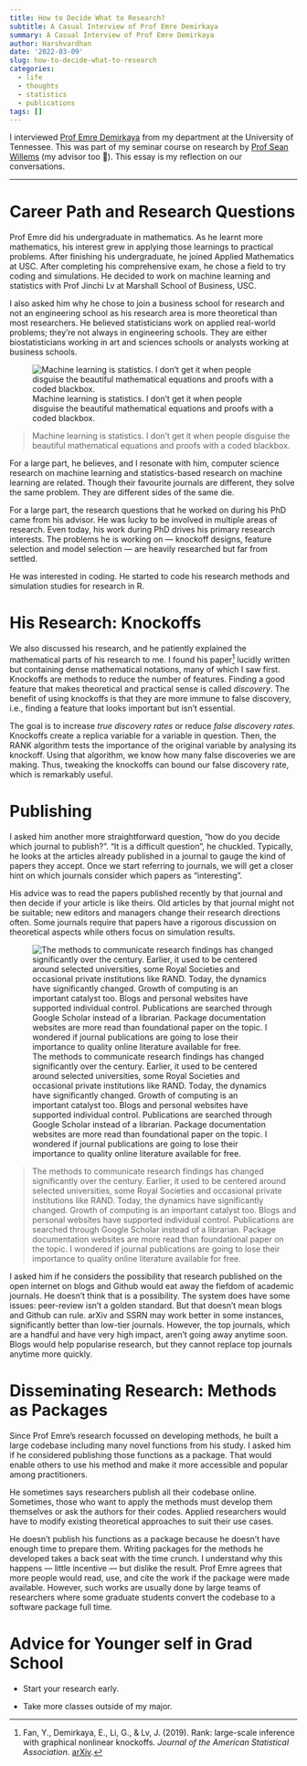 ```yaml
---
title: How to Decide What to Research?
subtitle: A Casual Interview of Prof Emre Demirkaya
summary: A Casual Interview of Prof Emre Demirkaya
author: Harshvardhan
date: '2022-03-09'
slug: how-to-decide-what-to-research
categories:
  - life
  - thoughts
  - statistics
  - publications
tags: []
---
```


I interviewed [Prof Emre Demirkaya](https://scholar.google.com/citations?user=vCG5bM0AAAAJ&hl=en) from my department at the University of Tennessee. This was part of my seminar course on research by [Prof Sean Willems](https://seanwillems.com/) (my advisor too 🚀). This essay is my reflection on our conversations.

------------------------------------------------------------------------

# Career Path and Research Questions

Prof Emre did his undergraduate in mathematics. As he learnt more mathematics, his interest grew in applying those learnings to practical problems. After finishing his undergraduate, he joined Applied Mathematics at USC. After completing his comprehensive exam, he chose a field to try coding and simulations. He decided to work on machine learning and statistics with Prof Jinchi Lv at Marshall School of Business, USC.

I also asked him why he chose to join a business school for research and not an engineering school as his research area is more theoretical than most researchers. He believed statisticians work on applied real-world problems; they're not always in engineering schools. They are either biostatisticians working in art and sciences schools or analysts working at business schools.

![Machine learning is statistics. I don't get it when people disguise the beautiful mathematical equations and proofs with a coded blackbox.](images/683tnx.jpeg)

> Machine learning is statistics. I don't get it when people disguise the beautiful mathematical equations and proofs with a coded blackbox.

For a large part, he believes, and I resonate with him, computer science research on machine learning and statistics-based research on machine learning are related. Though their favourite journals are different, they solve the same problem. They are different sides of the same die.

For a large part, the research questions that he worked on during his PhD came from his advisor. He was lucky to be involved in multiple areas of research. Even today, his work during PhD drives his primary research interests. The problems he is working on --- knockoff designs, feature selection and model selection --- are heavily researched but far from settled.

He was interested in coding. He started to code his research methods and simulation studies for research in R.

# His Research: Knockoffs

We also discussed his research, and he patiently explained the mathematical parts of his research to me. I found his paper[^1] lucidly written but containing dense mathematical notations, many of which I saw first. Knockoffs are methods to reduce the number of features. Finding a good feature that makes theoretical and practical sense is called *discovery*. The benefit of using knockoffs is that they are more immune to false discovery, i.e., finding a feature that looks important but isn't essential.

[^1]: Fan, Y., Demirkaya, E., Li, G., & Lv, J. (2019). Rank: large-scale inference with graphical nonlinear knockoffs. *Journal of the American Statistical Association*. [arXiv](https://arxiv.org/abs/1709.00092).

The goal is to increase *true discovery rates* or reduce *false discovery rates*. Knockoffs create a replica variable for a variable in question. Then, the RANK algorithm tests the importance of the original variable by analysing its knockoff. Using that algorithm, we know how many false discoveries we are making. Thus, tweaking the knockoffs can bound our false discovery rate, which is remarkably useful.

# Publishing

I asked him another more straightforward question, "how do you decide which journal to publish?". "It is a difficult question", he chuckled. Typically, he looks at the articles already published in a journal to gauge the kind of papers they accept. Once we start referring to journals, we will get a closer hint on which journals consider which papers as "interesting".

His advice was to read the papers published recently by that journal and then decide if your article is like theirs. Old articles by that journal might not be suitable; new editors and managers change their research directions often. Some journals require that papers have a rigorous discussion on theoretical aspects while others focus on simulation results.

![The methods to communicate research findings has changed significantly over the century. Earlier, it used to be centered around selected universities, some Royal Societies and occasional private institutions like RAND. Today, the dynamics have significantly changed. Growth of computing is an important catalyst too. Blogs and personal websites have supported individual control. Publications are searched through Google Scholar instead of a librarian. Package documentation websites are more read than foundational paper on the topic. I wondered if journal publications are going to lose their importance to quality online literature available for free.](images/publications.png)

> The methods to communicate research findings has changed significantly over the century. Earlier, it used to be centered around selected universities, some Royal Societies and occasional private institutions like RAND. Today, the dynamics have significantly changed. Growth of computing is an important catalyst too. Blogs and personal websites have supported individual control. Publications are searched through Google Scholar instead of a librarian. Package documentation websites are more read than foundational paper on the topic. I wondered if journal publications are going to lose their importance to quality online literature available for free.

I asked him if he considers the possibility that research published on the open internet on blogs and Github would eat away the fiefdom of academic journals. He doesn't think that is a possibility. The system does have some issues: peer-review isn't a golden standard. But that doesn't mean blogs and Github can rule. arXiv and SSRN may work better in some instances, significantly better than low-tier journals. However, the top journals, which are a handful and have very high impact, aren't going away anytime soon. Blogs would help popularise research, but they cannot replace top journals anytime more quickly.

# Disseminating Research: Methods as Packages

Since Prof Emre's research focussed on developing methods, he built a large codebase including many novel functions from his study. I asked him if he considered publishing those functions as a package. That would enable others to use his method and make it more accessible and popular among practitioners.

He sometimes says researchers publish all their codebase online. Sometimes, those who want to apply the methods must develop them themselves or ask the authors for their codes. Applied researchers would have to modify existing theoretical approaches to suit their use cases.

He doesn't publish his functions as a package because he doesn't have enough time to prepare them. Writing packages for the methods he developed takes a back seat with the time crunch. I understand why this happens --- little incentive --- but dislike the result. Prof Emre agrees that more people would read, use, and cite the work if the package were made available. However, such works are usually done by large teams of researchers where some graduate students convert the codebase to a software package full time.

# Advice for Younger self in Grad School

-   Start your research early.

-   Take more classes outside of my major.
